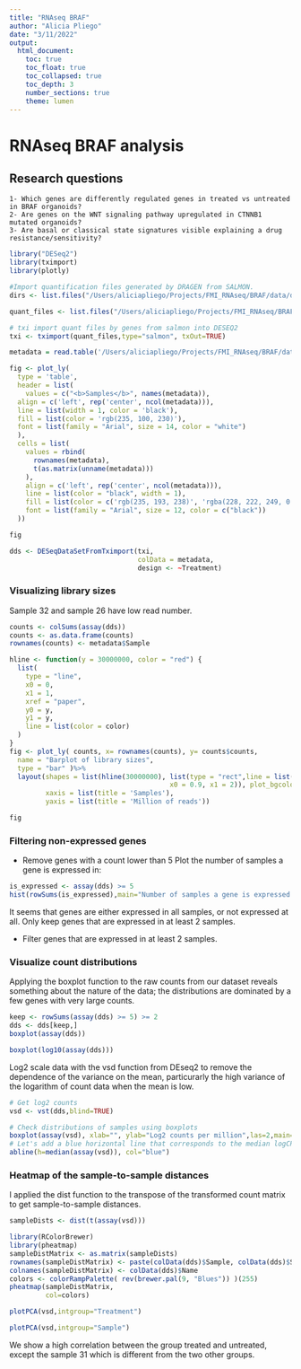 ```yaml
---
title: "RNAseq BRAF"
author: "Alicia Pliego"
date: "3/11/2022"
output: 
  html_document:
    toc: true
    toc_float: true
    toc_collapsed: true
    toc_depth: 3
    number_sections: true
    theme: lumen
---
```


# RNAseq BRAF analysis

## Research questions

	1- Which genes are differently regulated genes in treated vs untreated in BRAF organoids?
	2- Are genes on the WNT signaling pathway upregulated in CTNNB1 mutated organoids?
	3- Are basal or classical state signatures visible explaining a drug resistance/sensitivity?

```r
library("DESeq2")
library(tximport)
library(plotly)

```


```r
#Import quantification files generated by DRAGEN from SALMON.
dirs <- list.files("/Users/aliciapliego/Projects/FMI_RNAseq/BRAF/data/data_v1/")
```

```r
quant_files <- list.files("/Users/aliciapliego/Projects/FMI_RNAseq/BRAF/data/data_v1/",pattern="quant.genes.sf",recursive = TRUE,full.names = TRUE)
```

```r
# txi import quant files by genes from salmon into DESEQ2
txi <- tximport(quant_files,type="salmon", txOut=TRUE)
```


```r
metadata = read.table('/Users/aliciapliego/Projects/FMI_RNAseq/BRAF/data/BRAF_samples.txt', header = TRUE)

fig <- plot_ly(
  type = 'table',
  header = list(
    values = c("<b>Samples</b>", names(metadata)),
  align = c('left', rep('center', ncol(metadata))),
  line = list(width = 1, color = 'black'),
  fill = list(color = 'rgb(235, 100, 230)'),
  font = list(family = "Arial", size = 14, color = "white")
  ),
  cells = list(
    values = rbind(
      rownames(metadata), 
      t(as.matrix(unname(metadata)))
    ),
    align = c('left', rep('center', ncol(metadata))),
    line = list(color = "black", width = 1),
    fill = list(color = c('rgb(235, 193, 238)', 'rgba(228, 222, 249, 0.65)')),
    font = list(family = "Arial", size = 12, color = c("black"))
  ))

fig
```

```r
dds <- DESeqDataSetFromTximport(txi, 
                                colData = metadata,
                                design <- ~Treatment)
```
### Visualizing library sizes 
Sample 32 and sample 26 have low read number. 
```r
counts <- colSums(assay(dds))
counts <- as.data.frame(counts)
rownames(counts) <- metadata$Sample
```


```r

hline <- function(y = 30000000, color = "red") {
  list(
    type = "line",
    x0 = 0,
    x1 = 1,
    xref = "paper",
    y0 = y,
    y1 = y,
    line = list(color = color)
  )
}
fig <- plot_ly( counts, x= rownames(counts), y= counts$counts,
  name = "Barplot of library sizes",
  type = "bar" )%>%
  layout(shapes = list(hline(30000000), list(type = "rect",line = list(color = "black"),
                                        x0 = 0.9, x1 = 2)), plot_bgcolor = "#e5ecf6", title = "Barplot of library sizes",
         xaxis = list(title = 'Samples'), 
         yaxis = list(title = 'Million of reads'))

fig
```

### Filtering non-expressed genes
- Remove genes with a count lower than 5
Plot the number of samples a gene is expressed in:
```r
is_expressed <- assay(dds) >= 5
hist(rowSums(is_expressed),main="Number of samples a gene is expressed in",xlab="Sample Count")
```

It seems that genes are either expressed in all samples, or not expressed at all. Only keep genes that are expressed in at least 2 samples.

- Filter genes that are expressed in at least 2 samples.

### Visualize count distributions
Applying the boxplot function to the raw counts from our dataset reveals something about the nature of the data; the distributions are dominated by a few genes with very large counts.
```r
keep <- rowSums(assay(dds) >= 5) >= 2
dds <- dds[keep,]
boxplot(assay(dds))

```


```r
boxplot(log10(assay(dds)))

```

Log2 scale data with the vsd function from DEseq2 to remove the dependence of the variance on the mean, particurarly the high variance of the logarithm of count data when the mean is low. 
```r
# Get log2 counts
vsd <- vst(dds,blind=TRUE)
```

```r
# Check distributions of samples using boxplots
boxplot(assay(vsd), xlab="", ylab="Log2 counts per million",las=2,main="Normalised Distributions")
# Let's add a blue horizontal line that corresponds to the median logCPM
abline(h=median(assay(vsd)), col="blue")
```

### Heatmap of the sample-to-sample distances 
I applied the dist function to the transpose of the transformed count matrix to get sample-to-sample distances.

```r
sampleDists <- dist(t(assay(vsd)))
```

```r
library(RColorBrewer)
library(pheatmap)
sampleDistMatrix <- as.matrix(sampleDists)
rownames(sampleDistMatrix) <- paste(colData(dds)$Sample, colData(dds)$Status, sep="-")
colnames(sampleDistMatrix) <- colData(dds)$Name
colors <- colorRampPalette( rev(brewer.pal(9, "Blues")) )(255)
pheatmap(sampleDistMatrix,
         col=colors)
```

```r
plotPCA(vsd,intgroup="Treatment")

```

```r
plotPCA(vsd,intgroup="Sample")
```

We show a high correlation between the group treated and untreated, except the sample 31 which is different from the two other groups.
